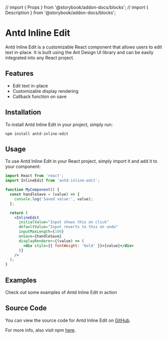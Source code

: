 // import { Props } from '@storybook/addon-docs/blocks';
// import { Description } from '@storybook/addon-docs/blocks';

<Meta title="Antd Inline Edit" />

# Antd Inline Edit

Antd Inline Edit is a customizable React component that allows users to edit text in-place. It is built using the Ant Design UI library and can be easily integrated into any React project.

## Features

- Edit text in-place
- Customizable display rendering
- Callback function on save

## Installation

To install Antd Inline Edit in your project, simply run:

```
npm install antd-inline-edit
```

## Usage

To use Antd Inline Edit in your React project, simply import it and add it to your component:

```jsx
import React from 'react';
import InlineEdit from 'antd-inline-edit';

function MyComponent() {
  const handleSave = (value) => {
    console.log('Saved value:', value);
  };

  return (
    <InlineEdit
      initialValue="Input shows this on click"
      defaultValue="Input reverts to this on undo"
      inputMaxLength={100}
      onSave={handleSave}
      displayRenderer={(value) => (
        <div style={{ fontWeight: 'bold' }}>{value}</div>
      )}
    />
  );
}
```


## Examples

Check out some examples of Antd Inline Edit in action

<Stories include="Basic Usage, Custom Renderer, Validation, and more" />

## Source Code

You can view the source code for Antd Inline Edit on [GitHub](https://github.com/bukku-accounting/antd-inline-edit).

For more info, also visit npm [here](https://www.npmjs.com/package/antd-inline-edit).